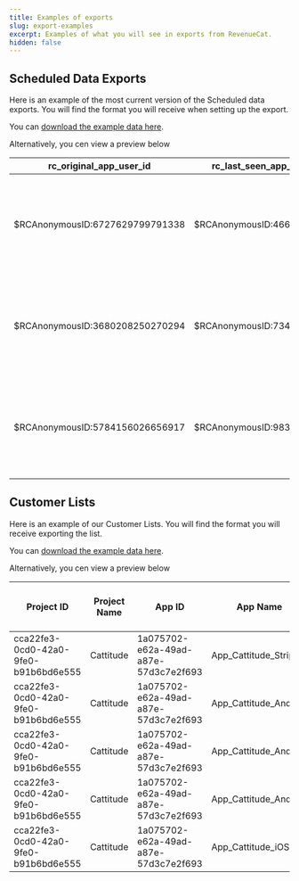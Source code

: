 ```yaml
---
title: Examples of exports
slug: export-examples
excerpt: Examples of what you will see in exports from RevenueCat.
hidden: false
---
```


## Scheduled Data Exports

Here is an example of the most current version of the Scheduled data exports. You will find the format you will receive when setting up the export.

You can [download the example data here](/dummyData/sde_example_data.csv).

Alternatively, you cen view a preview below

| rc_original_app_user_id         | rc_last_seen_app_user_id_alias  | country | country_source | product_identifier      | product_display_name | product_duration | start_time          | end_time            | grace_period_end_time | effective_end_time  | store      | is_auto_renewable | is_trial_period | is_in_intro_offer_period | is_sandbox | price_in_usd | purchase_price_in_usd | takehome_percentage | tax_percentage | commission_percentage | store_transaction_id | original_store_transaction_id | refunded_at        | unsubscribe_detected_at | billing_issues_detected_at | purchased_currency | price_in_purchased_currency | purchase_price_in_purchased_currency | entitlement_identifiers       | renewal_number | is_trial_conversion | presented_offering | ownership_type | reserved_subscriber_attributes                                                                                                                                                                                                                | custom_subscriber_attributes                                                                                                          | platform | experiment_id | experiment_variant | updated_at          | offer | offer_type | first_seen_time     | auto_resume_time |
| ------------------------------- | ------------------------------- | ------- | -------------- | ----------------------- | -------------------- | ---------------- | ------------------- | ------------------- | --------------------- | ------------------- | ---------- | ----------------- | --------------- | ------------------------ | ---------- | ------------ | --------------------- | ------------------- | -------------- | --------------------- | -------------------- | ----------------------------- | ------------------ | ----------------------- | -------------------------- | ------------------ | --------------------------- | ------------------------------------ | ----------------------------- | -------------- | ------------------- | ------------------ | -------------- | --------------------------------------------------------------------------------------------------------------------------------------------------------------------------------------------------------------------------------------------- | ------------------------------------------------------------------------------------------------------------------------------------- | -------- | ------------- | ------------------ | ------------------- | ----- | ---------- | ------------------- | ---------------- |
| $RCAnonymousID:6727629799791338 | $RCAnonymousID:4661826306372400 | GB      | from_sdk       | rc_subscription_monthly | Weekly $2.99         | P1W              | 2023-10-20 9:01:45  | 2023-01-19 4:53:53  |                       | 2023-06-29 21:24:45 | stripe     | TRUE              | FALSE           | TRUE                     | FALSE      | 9.52         | 9.03                  | 0.7                 | 0.1275         | 0.14                  | 857367515830162      | 500584385795382               | 2023-08-03 6:34:42 | 2023-11-30 17:06:45     | 2023-08-04 15:17:14        | EUR                | 0.41                        | 1.36                                 | ['membership']                | 2              | TRUE                | Default Offering   | FAMILY_SHARED  | ` {"$ip": {"value": "203.78.120.117", "updated_at_ms": 1672549200}, "$gpsAdId": {"value": "80480bdc-06e0-11ee-be56-0242ac120002", "updated_at_ms": 1672549200}, "$androidId": {"value": "12345a9876b4c123", "updated_at_ms": 1673097132390}}` | `{"feature_setting": {"value": "1", "updated_at_ms": 1672549200}, "survey_response": {"value": "2", "updated_at_ms": 1599112814785}}` | android  |               | a                  | 2023-03-08 5:30:00  |       | offer_code | 2023-03-17 6:54:03  |                  |
| $RCAnonymousID:3680208250270294 | $RCAnonymousID:7344854849030330 | FR      | from_sdk       | rc_subscription_monthly | Weekly $2.99         | P1M              | 2023-03-10 15:52:42 | 2023-05-09 0:44:45  |                       | 2023-09-07 22:51:39 | play_store | TRUE              | FALSE           | FALSE                    | FALSE      | 7.87         | 1.52                  | 0.85                | 0.1824         | 0.12                  | 830302946745084      | 893009425590735               |                    | 2023-07-11 16:00:29     | 2023-04-20 5:39:51         | USD                | 3.23                        | 3.31                                 | ['membership', 'full_access'] | 2              | TRUE                | Default Offering   | FAMILY_SHARED  | `{"$ip": {"value": "203.78.120.117", "updated_at_ms": 1672549200}, "$gpsAdId": {"value": "80480bdc-06e0-11ee-be56-0242ac120002", "updated_at_ms": 1672549200}, "$androidId": {"value": "12345a9876b4c123", "updated_at_ms": 1673097132390}}`  | `{"feature_setting": {"value": "1", "updated_at_ms": 1672549200}, "survey_response": {"value": "2", "updated_at_ms": 1599112814785}}` | ios      | prexp9065979  | b                  | 2023-02-22 18:58:42 |       | offer_code | 2023-12-19 6:45:29  |                  |
| $RCAnonymousID:5784156026656917 | $RCAnonymousID:9832222716858191 | GB      | from_sdk       | rc_subscription_annual  | Annual $99.99        | P1Y              | 2023-02-09 5:13:12  | 2023-03-27 21:52:36 | 2023-10-26 13:34:51   | 2023-05-16 15:08:13 | stripe     | TRUE              | TRUE            | FALSE                    | TRUE       | 0.02         | 0.28                  | 0.7                 | 0.1152         | 0.11                  | 788751259928323      | 792037921570550               | 2023-09-29 2:38:23 | 2023-05-01 10:33:49     | 2023-02-01 21:25:49        | EUR                | 4.27                        | 0.92                                 | ['membership', 'full_access'] | 5              | FALSE               | Default Offering   | FAMILY_SHARED  | `{"$ip": {"value": "203.78.120.117", "updated_at_ms": 1672549200}, "$gpsAdId": {"value": "80480bdc-06e0-11ee-be56-0242ac120002", "updated_at_ms": 1672549200}, "$androidId": {"value": "12345a9876b4c123", "updated_at_ms": 1673097132390}}`  | `{"feature_setting": {"value": "1", "updated_at_ms": 1672549200}, "survey_response": {"value": "2", "updated_at_ms": 1599112814785}}` | android  | prexp8378613  | b                  | 2023-05-01 7:50:30  |       |            | 2023-01-05 12:23:58 |                  |

## Customer Lists

Here is an example of our Customer Lists. You will find the format you will receive exporting the list.

You can [download the example data here](/dummyData/customer_list_example_data.csv).

Alternatively, you cen view a preview below

| Project ID                           | Project Name | App ID                               | App Name              | App User ID | First Seen At | Last Seen At  | Last Seen App Version | Last Seen IP Country | Last Seen Platform | Total Spent |
| ------------------------------------ | ------------ | ------------------------------------ | --------------------- | ----------- | ------------- | ------------- | --------------------- | -------------------- | ------------------ | ----------- |
| cca22fe3-0cd0-42a0-9fe0-b91b6bd6e555 | Cattitude    | 1a075702-e62a-49ad-a87e-57d3c7e2f693 | App_Cattitude_Stripe  | user_0      | 1585188096298 | 1702908649538 | Version 1.0           | AU                   | Stripe             | $100.00     |
| cca22fe3-0cd0-42a0-9fe0-b91b6bd6e555 | Cattitude    | 1a075702-e62a-49ad-a87e-57d3c7e2f693 | App_Cattitude_Android | user_1      | 1666734038741 | 1728773496255 | Version 3.0           | AU                   | Android            | $200.00     |
| cca22fe3-0cd0-42a0-9fe0-b91b6bd6e555 | Cattitude    | 1a075702-e62a-49ad-a87e-57d3c7e2f693 | App_Cattitude_Android | user_2      | 1618821133845 | 1725512289116 | Version 1.0           | None                 | Android            | $150.00     |
| cca22fe3-0cd0-42a0-9fe0-b91b6bd6e555 | Cattitude    | 1a075702-e62a-49ad-a87e-57d3c7e2f693 | App_Cattitude_Android | user_3      | 1690316826434 | 1593814952711 | Version 3.0           | AU                   | Android            | $250.00     |
| cca22fe3-0cd0-42a0-9fe0-b91b6bd6e555 | Cattitude    | 1a075702-e62a-49ad-a87e-57d3c7e2f693 | App_Cattitude_iOS     | user_4      | 1631517847842 | 1629669379057 | Version 2.0           | CA                   | iOS                | $300.00     |
